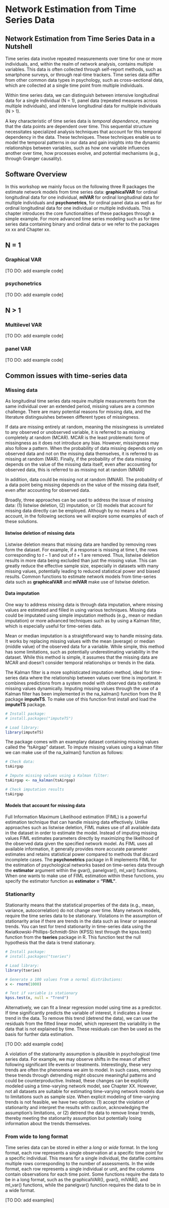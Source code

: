 # Network Estimation from Time Series Data

## Network Estimation from Time Series Data in a Nutshell

Time series data involve repeated measurements over time for one or more individuals, and, within the realm of network analysis, contains multiple variables. This data is often collected through self-report methods, such as smartphone surveys, or through real-time trackers. Time series data differ from other common data types in psychology, such as cross-sectional data, which are collected at a single time point from multiple individuals.

Within time series data, we can distinguish between intensive longitudinal data for a single individual (N = 1), panel data (repeated measures across multiple individuals), and intensive longitudinal data for multiple individuals (N > 1).

A key characteristic of time series data is *temporal dependence*, meaning that the data points are dependent over time. This sequential structure necessitates specialized analysis techniques that account for this temporal dependency in the data. These techniques. These techniques enable us to model the temporal patterns in our data and gain insights into the dynamic relationships between variables, such as how one variable influences another over time, how processes evolve, and potential mechanisms (e.g., through Granger causality).

## Software Overview

In this workshop we mainly focus on the following three R packages the estimate network models from time series data: **graphicalVAR** for ordinal longitudinal data for one individual, **mlVAR** for ordinal longitudinal data for multiple individuals and **psychonetrics**, for ordinal panel data as well as for ordinal longitudinal data for one individual or multiple individuals. This chapter introduces the core functionalities of these packages through a simple example. For more advanced time series modeling such as for time series data containing binary and ordinal data or we refer to the packages xx xx and Chapter xx.

## N = 1

### Graphical VAR

[TO DO: add example code]

### psychonetrics

[TO DO: add example code]

## N > 1

### Multilevel VAR

[TO DO: add example code]

### panel VAR

[TO DO: add example code]

##  Common issues with time-series data

### Missing data

As longitudinal time series data require multiple measurements from the same individual over an extended period, missing values are a common challenge. There are many potential reasons for missing data, and the literature distingsuishes between different types of missingness.

If data are missing entirely at random, meaning the missingness is unrelated to any observed or unobserved variable, it is referred to as missing completely at random (MCAR). MCAR is the least problematic form of missingness as it does not introduce any bias. However, missingness may also follow a pattern. When the probability of data missing depends only on observed data and not on the missing data themselves, it is referred to as missing at random (MAR). Finally, if the probability of the data missing depends on the value of the missing data itself, even after accounting for observed data, this is referred to as  missing not at random (MNAR)

 In addition, data could be missing not at random (MNAR). The probability of a data point being missing depends on the value of the missing data itself, even after accounting for observed data.

Broadly, three approaches can be used to address the issue of missing data: (1) listwise deletion, (2) imputation, or (3) models that account for missing data directly can be employed. Although by no means a full account, in the following sections we will explore some examples of each of these solutions. 

#### listwise deletion of missing data

Listwise deletion means that missing data are handled by removing rows form the dataset. For example, if a response is missing at time t, the rows corresponding to $t-1$ and out of $t+1$ are removed. Thus, listwise deletion results in more data being excluded than just the missing value. This can greatly reduce the effective sample size, especially in datasets with many missing values, potentially leading to reduced statistical power and biased results. Common functions to estimate network models from time-series data such as **graphicalVAR** and **mlVAR** make use of listwise deletion.


#### Data imputation 

One way to address missing data is through data imputation, where missing values are estimated and filled in using various techniques. Missing data could be imputated using simple imputation methods (e.g., mean or median imputation) or more advanced techniques such as by using a Kalman filter, which is especially useful for time-series data.

Mean or median imputation is a straightforward way to handle missing data. It works by replacing missing values with the mean (average) or median (middle value) of the observed data for a variable. While simple, this method has some limitations, such as potentially underestimating variability in the dataset. While this method is simple, it assumes that the missing data are MCAR and doesn’t consider temporal relationships or trends in the data.

The Kalman filter is a more sophisticated imputation method, ideal for time-series data where the relationship between values over time is important. It combines predictions from a system model with observed data to estimate missing values dynamically. Imputing missing values through the use of a Kalman filter has been implemented in the na_kalman() function from the R package **imputeTS**. To make use of this function first install and load the **imputeTS** package. 


```r
# Install package: 
# install.packages("imputeTS")

# Load library:
library(imputeTS)
```

The package comes with an examplary dataset containing missing values called the "tsAirgap" dataset. To impute missing values using a kalman filter we can make use of the na_kalman() function as follows: 

```r
# Check data:
tsAirgap

# Impute missing values using a Kalman filter: 
tsAirgap <- na_kalman(tsAirgap)

# Check imputation results
tsAirgap
```


#### Models that account for missing data

Full Information Maximum Likelihood estimation (FIML) is a powerful estimation technique that can handle missing data effectively. Unlike approaches such as listwise deletion, FIML makes use of all available data in the dataset in order to estimate the model. Instead of imputing missing values FIML estimates parameters directly by maximizing the likelihood of the observed data given the specified network model. As FIML uses all available information, it generally provides more accurate parameter estimates and retains statistical power compared to methods that discard incomplete cases. The **psychonetrics** package in R implements FIML for the estimation of psychological networks based on time-series data through the **estimator** argument within the gvar(), panelgvar(), ml_var() functions. When one wants to make use of FIML estimation within these functions, you specify the estimator function as **estimator = "FIML"**.  

### Stationarity

Stationarity means that the statistical properties of the data (e.g., mean, variance, autocorrelation) do not change over time. Many network models, require the time series data to be stationary. Violations in the assumption of stationarity arise if there are trends in the data such as linear or seasonal trends. You can test for trend stationarity in time-series data using the Kwiatkowski-Phillips-Schmidt-Shin (KPSS) test through the kpss.test() function from the **tseries** package in R. This function test the null hypothesis that the data is trend stationary.  

```r
# Install package: 
# install.packages("tseries")

# Load library:
library(tseries)
```

```r
# Generate a 100 values from a normal distributions:
x <- rnorm(1000)

# Test if variable is stationary 
kpss.test(x, null = "Trend")
```

Alternatively, we can fit a linear regression model using time as a predictor. If time significantly predicts the variable of interest, it indicates a linear trend in the data. To remove this trend (detrend the data), we can use the residuals from the fitted linear model, which represent the variability in the data that is not explained by time. These residuals can then be used as the basis for further data estimation.

[TO DO: add example code]


A violation of the stationarity assumption is plausible in psychological time series data. For example, we may observe shifts in the mean of affect following significant life events or treatments. Interestingly, these very trends are often the phenomena we aim to model. In such cases, removing these trends through detrending might obscure meaningful patterns and could be counterproductive. Instead, these changes can be explicitly modeled using a time-varying network model, see Chapter XX. However, not all datasets are suitable for estimating time-varying network models due to limitations such as sample size. When explicit modeling of time-varying trends is not feasible, we have two options: (1) accept the violation of stationarity and interpret the results with caution, acknowledging the assumption's limitations, or (2) detrend the data to remove linear trends, thereby meeting the stationarity assumption but potentially losing information about the trends themselves.


### From wide to long format 

Time series data can be stored in either a *long* or *wide* format. In the long format, each row represents a single observation at a specific time point for a specific individual. This means for a single individual, the datafile contains multiple rows corresponding to the number of assessments. In the wide format, each row represents a single individual or unit, and the columns contain observations for each time point. Some functions require the data to be in a long format, such as the graphicalVAR(), gvar(), mlVAR(), and ml_var() functions, while the panelgvar() function requires the data to be in a wide format. 

[TO DO: add examples]




